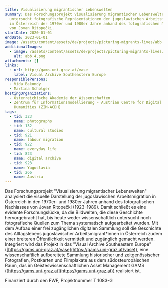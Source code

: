 ```yaml
---
title: Visualisierung migrantischer Lebenswelten
summary: Das Forschungsprojekt Visualisierung migrantischer Lebenswelten
  untersucht fotografische Repräsentationen der jugoslawischen Arbeitsmigration
  im Österreich der 1970er und 1980er Jahre anhand des fotografischen Nachlasses
  von Jovan Ritopečki.
startDate: 2020-01-01
endDate: 2023-01-01
image: /assets/content/assets/de/projects/picturing-migrants-lives/abb.2.png
additionalImages:
  - image: /assets/content/assets/de/projects/picturing-migrants-lives/additionalImages/abb.4.png
    alt: abb.4.png
attachments: []
links:
  - url: http://gams.uni-graz.at/vase
    label: Visual Archive Southeastern Europe
responsiblePersons:
  - Vida Bakondy
  - Martina Scholger
hostingOrganizations:
  - Österreichische Akademie der Wissenschaften
  - Zentrum für Informationsmodellierung - Austrian Centre for Digital
    Humanities (ZIM-ACDH)
tags:
  - tid: 323
    name: photographs
  - tid: 132
    name: cultural studies
  - tid: 921
    name: labour migration
  - tid: 922
    name: everyday life
  - tid: 823
    name: digital archive
  - tid: 923
    name: Yugoslavia
  - tid: 266
    name: Austria
---
```

Das Forschungsprojekt "Visualisierung migrantischer Lebenswelten" analysiert die visuelle Darstellung der jugoslawischen Arbeitsmigration in Österreich in den 1970er- und 1980er Jahren anhand des fotografischen Nachlasses von Jovan Ritopečki (1923–1989). Damit schließt es eine evidente Forschungslücke, da die Bildwelten, die diese Geschichte hervorgebracht hat, bis heute weder wissenschaftlich untersucht noch fotografische Quellen zum Thema systematisch aufgearbeitet wurden. Mit dem Aufbau einer frei zugänglichen digitalen Sammlung soll die Geschichte des Alltagslebens jugoslawischer Arbeitsmigrant\*innen in Österreich zudem einer breiteren Öffentlichkeit vermittelt und zugänglich gemacht werden. Integriert wird das Projekt in das "Visual Archive Southeastern Europe" ([https://gams.uni-graz.at/vase](https://gams.uni-graz.at/vase)), eine wissenschaftlich aufbereitete Sammlung historischer und zeitgenössischer Fotografien, Postkarten und Filmplakate aus dem südosteuropäischen Raum, das im Geisteswissenschaftlichen Asset Management GAMS ([https://gams.uni-graz.at](https://gams.uni-graz.at)) realisiert ist.

Finanziert durch den FWF, Projektnummer T 1083-G

